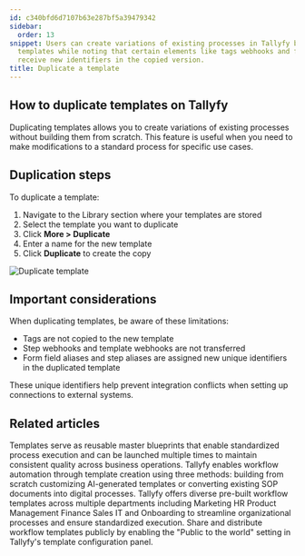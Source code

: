 ```yaml
---
id: c340bfd6d7107b63e287bf5a39479342
sidebar:
  order: 13
snippet: Users can create variations of existing processes in Tallyfy by duplicating
  templates while noting that certain elements like tags webhooks and field aliases
  receive new identifiers in the copied version.
title: Duplicate a template
---
```


## How to duplicate templates on Tallyfy

Duplicating templates allows you to create variations of existing processes without building them from scratch. This feature is useful when you need to make modifications to a standard process for specific use cases.

## Duplication steps

To duplicate a template:

1. Navigate to the Library section where your templates are stored
2. Select the template you want to duplicate
3. Click **More > Duplicate**
4. Enter a name for the new template
5. Click **Duplicate** to create the copy

![Duplicate template](https://screenshots.tallyfy.com/tallyfy%2Fpro%2Fdesktop-light-duplicate-template.png)

## Important considerations

When duplicating templates, be aware of these limitations:

* Tags are not copied to the new template
* Step webhooks and template webhooks are not transferred
* Form field aliases and step aliases are assigned new unique identifiers in the duplicated template

These unique identifiers help prevent integration conflicts when setting up connections to external systems.


## Related articles
<CardGrid>
<LinkTitleCard header="<b>Documenting > Templates</b>" href="/products/pro/documenting/templates/" > Templates serve as reusable master blueprints that enable standardized process execution and can be launched multiple times to maintain consistent quality across business operations. </LinkTitleCard>
<LinkTitleCard header="<b>Templates > Create a template</b>" href="/products/pro/documenting/templates/create-template/" > Tallyfy enables workflow automation through template creation using three methods: building from scratch customizing AI-generated templates or converting existing SOP documents into digital processes. </LinkTitleCard>
<LinkTitleCard header="<b>Templates > Sample Templates</b>" href="/products/pro/documenting/templates/how-can-i-access-tallyfys-sample-templates/" > Tallyfy offers diverse pre-built workflow templates across multiple departments including Marketing HR Product Management Finance Sales IT and Onboarding to streamline organizational processes and ensure standardized execution. </LinkTitleCard>
<LinkTitleCard header="<b>Templates > Publish a template</b>" href="/products/pro/documenting/templates/how-to-make-my-tallyfy-template-public/" > Share and distribute workflow templates publicly by enabling the "Public to the world" setting in Tallyfy's template configuration panel. </LinkTitleCard>
</CardGrid>
